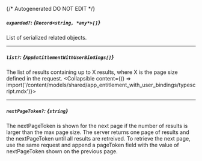 {/* Autogenerated DO NOT EDIT  */}

##### `expanded?`: *{`Record<string, *any*>[]`}*
List of serialized related objects.

---
##### `list?`: *{`AppEntitlementWithUserBindings[]`}*
The list of results containing up to X results, where X is the page size defined in the request.
<Collapsible content={() => import('/content/models/shared/app_entitlement_with_user_bindings/typescript.mdx')}>
</Collapsible>

---
##### `nextPageToken?`: *{`string`}*
The nextPageToken is shown for the next page if the number of results is larger than the max page size.
 The server returns one page of results and the nextPageToken until all results are retreived.
 To retrieve the next page, use the same request and append a pageToken field with the value of nextPageToken shown on the previous page.

